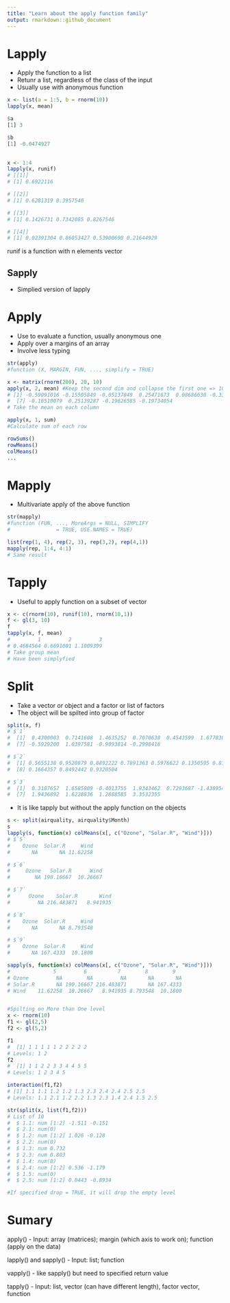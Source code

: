 ```yaml
---
title: "Learn about the apply function family"
output: rmarkdown::github_document
---
```


# Lapply
- Apply the function to a list 
- Retunr a list, regardless of the class of the input
- Usually use with anonymous function
```r
x <- list(a = 1:5, b = rnorm(10))
lapply(x, mean)

$a
[1] 3

$b
[1] -0.0474927
 

x <- 1:4
lapply(x, runif)
# [[1]]
# [1] 0.6922116

# [[2]]
# [1] 0.6281319 0.3957540

# [[3]]
# [1] 0.1426731 0.7342085 0.8267546

# [[4]]
# [1] 0.02391304 0.86053427 0.53900690 0.21644929


```

runif is a function with n elements vector

## Sapply
- Simplied version of lapply

# Apply
- Use to evaluate a function, usually anonymous one
- Apply over a margins of an array
- Involve less typing

```r
str(apply)
#function (X, MARGIN, FUN, ..., simplify = TRUE)

x <- matrix(rnorm(200), 20, 10)
apply(x, 2, mean) #Keep the second dim and collapse the first one => 10 items in this vector represent 10 rows
# [1] -0.59091016 -0.15505849 -0.05137849  0.25471673  0.08686630 -0.33403661
#  [7] -0.16510079  0.25139287 -0.19626585 -0.19734054
# Take the mean on each column

apply(x, 1, sum)
#Calculate sum of each row

rowSums()
rowMeans()
colMeans()
...
```

# Mapply
- Multivariate apply of the above function

```r
str(mapply)
#function (FUN, ..., MoreArgs = NULL, SIMPLIFY 
#               = TRUE, USE.NAMES = TRUE)

list(rep(1, 4), rep(2, 3), rep(3,2), rep(4,1))
mapply(rep, 1:4, 4:1)
# Same result

```

# Tapply
- Useful to apply function on a subset of vector

```r
x <- c(rnorm(10), runif(10), rnorm(10,1))
f <- gl(3, 10)
f
tapply(x, f, mean)
#         1         2         3
# 0.4684564 0.6691001 1.1009399
# Take group mean
# Have been simplyfied


```

# Split
- Take a vector or object and a factor or list of factors
- The object will be spilted into group of factor

```r
split(x, f)
# $`1`
#  [1]  0.4300003  0.7141608  1.4635252  0.7070638  0.4543599  1.6778389
#  [7] -0.5929200  1.0397581 -0.9093814 -0.2998418

# $`2`
#  [1] 0.5655138 0.9520879 0.8892222 0.7891363 0.5976622 0.1350595 0.8145887
#  [8] 0.1664357 0.8492442 0.9320504

# $`3`
#  [1]  0.3187657  1.6585809 -0.4013755  1.9343462  0.7293687 -1.4389543
#  [7]  1.9436892  1.6228836  1.2888585  3.3532355


```

- It is like tapply but without the apply function on the objects

```r
s <- split(airquality, airquality$Month)
s
lapply(s, function(x) colMeans(x[, c("Ozone", "Solar.R", "Wind")]))
# $`5`
#    Ozone  Solar.R     Wind 
#       NA       NA 11.62258

# $`6`
#     Ozone   Solar.R      Wind
#        NA 190.16667  10.26667

# $`7`
#      Ozone    Solar.R       Wind
#         NA 216.483871   8.941935 

# $`8`
#    Ozone  Solar.R     Wind
#       NA       NA 8.793548

# $`9`
#    Ozone  Solar.R     Wind
#       NA 167.4333  10.1800

sapply(s, function(x) colMeans(x[, c("Ozone", "Solar.R", "Wind")]))
#              5         6          7        8        9
# Ozone         NA        NA         NA       NA       NA
# Solar.R       NA 190.16667 216.483871       NA 167.4333
# Wind    11.62258  10.26667   8.941935 8.793548  10.1800


#Spilting on More than One level
x <- rnorm(10)
f1 <- gl(2,5)
f2 <- gl(5,2)

f1
#  [1] 1 1 1 1 1 2 2 2 2 2
# Levels: 1 2
f2
#  [1] 1 1 2 2 3 3 4 4 5 5
# Levels: 1 2 3 4 5

interaction(f1,f2)
# [1] 1.1 1.1 1.2 1.2 1.3 2.3 2.4 2.4 2.5 2.5  
# Levels: 1.1 2.1 1.2 2.2 1.3 2.3 1.4 2.4 1.5 2.5

str(split(x, list(f1,f2)))
# List of 10
#  $ 1.1: num [1:2] -1.511 -0.151
#  $ 2.1: num(0)
#  $ 1.2: num [1:2] 1.026 -0.128
#  $ 2.2: num(0)
#  $ 1.3: num 0.732
#  $ 2.3: num 0.803
#  $ 1.4: num(0)
#  $ 2.4: num [1:2] 0.536 -1.179
#  $ 1.5: num(0)
#  $ 2.5: num [1:2] 0.0443 -0.8934

#If specified drop = TRUE, it will drop the empty level

```

# Sumary

apply() - Input: array (matrices); margin (which axis to work on); function (apply on the data)

lapply() and sapply() - Input: list; function

vapply() - like sapply() but need to specified return value 

tapply() - Input: list, vector (can have different length), factor vector, function


